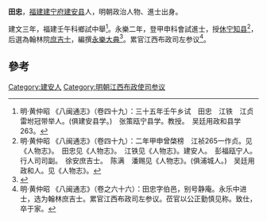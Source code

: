 '''田忠'''，[[福建|福建]][[建宁府|建宁府]][[建安县|建安县]]人，明朝政治人物、進士出身。

建文三年，福建壬午科鄉試中舉<ref>明·黄仲昭 《八闽通志》（卷四十九）：三十五年壬午乡试　田忠　江铁　江贞　雷坿冠带举人。(俱建安县学。)　张策瓯宁县学。教授。　吴廷用政和县学263。</ref>。永樂二年，登甲申科會試進士，授[[休宁|休宁]][[知县|知县]]<ref>明·黄仲昭 《八闽通志》（卷四十九）：二年甲申曾棨榜　江祯265一作贞。见《人物志》。　田忠见《人物志》。　江铁见《人物志》。建安人。　彭福瓯宁人。行人司司副。　徐安庶吉士。　陈满　潘赐见《人物志》。(俱浦城人。)　吴廷用政和人。见《人物志》。</ref>，后選為翰林院[[庶吉士|庶吉士]]，編撰[[永樂大典|永樂大典]]<ref>{{Cite book|title=翰林与明代政治 A RESEARCH ON HANLIN AND ITS POLITICAL ROLE IN THE MING DYNASTY|last=包诗卿著|first=|publisher=上海：上海古籍出版社|year=2015.07|isbn=978-7-5325-7636-4|location=|pages=189-192}}</ref>。累官江西布政司左参议<ref>明·黄仲昭 《八闽通志》（卷之六十六）：田忠字伯邑，别号静庵。永乐中进士，选为翰林庶吉士。累官江西布政司左参议。莅官以公正勤慎见称。致仕，卒于家。</ref>。

==參考==
{{reflist}}
{{明朝人物小作品}}
{{永樂二年甲申科殿試金榜}}
[[Category:建安人|Category:建安人]]
[[Category:明朝江西布政使司参议|Category:明朝江西布政使司参议]]